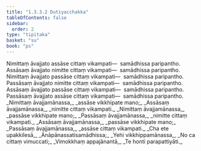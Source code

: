 ```yaml
---
title: "1.3.3.2 Dutiyacchakka"
tableOfContents: false
sidebar:
  order: 2
type: "tipitaka"
basket: "su"
book: "ps"
---
```



<DynamicBreadcrumb />

<Division number="155" book="ps" bookNo="26" page="164">

<Paragraph number="873" book="ps">
Nimittaṃ āvajjato assāse cittaṃ vikampati—  samādhissa paripantho. Assāsaṃ āvajjato nimitte cittaṃ vikampati—  samādhissa paripantho. Nimittaṃ āvajjato passāse cittaṃ vikampati—  samādhissa paripantho. Passāsaṃ āvajjato nimitte cittaṃ vikampati—  samādhissa paripantho. Assāsaṃ āvajjato passāse cittaṃ vikampati—  samādhissa paripantho. Passāsaṃ āvajjato assāse cittaṃ vikampati—  samādhissa paripantho.
</Paragraph>

<Paragraph number="874" type="verses" book="ps">
_Nimittaṃ āvajjamānassa,_  
_assāse vikkhipate mano;_  
_Assāsaṃ āvajjamānassa,_  
_nimitte cittaṃ vikampati._  

</Paragraph>

<Paragraph number="875" type="verses" book="ps">
_Nimittaṃ āvajjamānassa,_  
_passāse vikkhipate mano;_  
_Passāsaṃ āvajjamānassa,_  
_nimitte cittaṃ vikampati._  

</Paragraph>

<Paragraph number="876" type="verses" book="ps">
_Assāsaṃ āvajjamānassa,_  
_passāse vikkhipate mano;_  
_Passāsaṃ āvajjamānassa,_  
_assāse cittaṃ vikampati._  

</Paragraph>

<Paragraph number="877" type="verses" book="ps">
_Cha ete upakkilesā,_  
_Ānāpānassatisamādhissa;_  
_Yehi vikkhippamānassa,_  
_No ca cittaṃ vimuccati;_  
_Vimokkhaṃ appajānantā,_  
_Te honti parapattiyāti._
</Paragraph>
</Division>